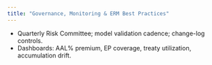 ```yaml
---
title: "Governance, Monitoring & ERM Best Practices"
---
```


- Quarterly Risk Committee; model validation cadence; change-log controls.  
- Dashboards: AAL% premium, EP coverage, treaty utilization, accumulation drift.
